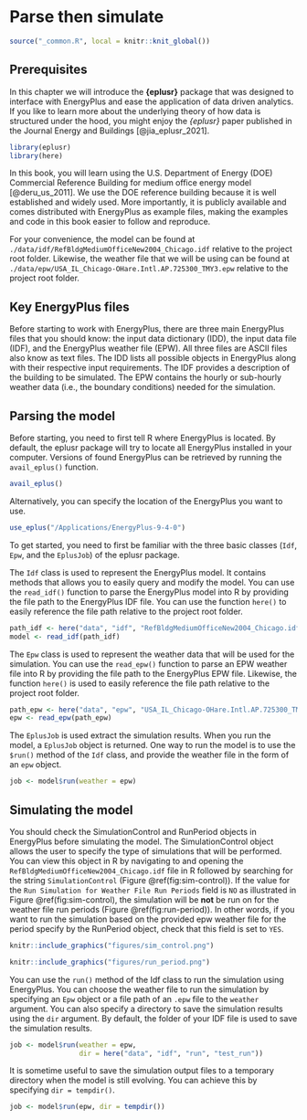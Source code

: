 # Parse then simulate {#parse}

```r
source("_common.R", local = knitr::knit_global())
```

## Prerequisites

In this chapter we will introduce the **{eplusr}** package that was designed to
interface with EnergyPlus and ease the application of data driven analytics. If
you like to learn more about the underlying theory of how data is structured
under the hood, you might enjoy the *{eplusr}* paper published in the Journal
Energy and Buildings [@jia_eplusr_2021].

```r
library(eplusr)
library(here)
```

In this book, you will learn using the U.S. Department of Energy (DOE)
Commercial Reference Building for medium office energy model [@deru_us_2011]. We
use the DOE reference building because it is well established and widely used.
More importantly, it is publicly available and comes distributed with EnergyPlus
as example files, making the examples and code in this book easier to follow and
reproduce.

For your convenience, the model can be found at
`./data/idf/RefBldgMediumOfficeNew2004_Chicago.idf` relative to the project root
folder. Likewise, the weather file that we will be using can be found at
`./data/epw/USA_IL_Chicago-OHare.Intl.AP.725300_TMY3.epw` relative to the
project root folder.

## Key EnergyPlus files

Before starting to work with EnergyPlus, there are three main EnergyPlus files
that you should know: the input data dictionary (IDD), the input data file
(IDF), and the EnergyPlus weather file (EPW). All three files are ASCII files
also know as text files. The IDD lists all possible objects in EnergyPlus along
with their respective input requirements. The IDF provides a description of the
building to be simulated. The EPW contains the hourly or sub-hourly weather data
(i.e., the boundary conditions) needed for the simulation.

## Parsing the model

Before starting, you need to first tell R where EnergyPlus is located. By
default, the eplusr package will try to locate all EnergyPlus installed in your
computer. Versions of found EnergyPlus can be retrieved by running the
`avail_eplus()` function.

```r
avail_eplus()
```

Alternatively, you can specify the location of the EnergyPlus you want to use.

```r
use_eplus("/Applications/EnergyPlus-9-4-0")
```

To get started, you need to first be familiar with the three basic classes
(`Idf`, `Epw`, and the `EplusJob`) of the eplusr package.

The `Idf` class is used to represent the EnergyPlus model. It contains methods
that allows you to easily query and modify the model. You can use the
`read_idf()` function to parse the EnergyPlus model into R by providing the file
path to the EnergyPlus IDF file. You can use the function `here()` to easily
reference the file path relative to the project root folder.

```r
path_idf <- here("data", "idf", "RefBldgMediumOfficeNew2004_Chicago.idf")
model <- read_idf(path_idf)
```

The `Epw` class is used to represent the weather data that will be used for the
simulation. You can use the `read_epw()` function to parse an EPW weather file
into R by providing the file path to the EnergyPlus EPW file. Likewise, the
function `here()` is used to easily reference the file path relative to the
project root folder.

```r
path_epw <- here("data", "epw", "USA_IL_Chicago-OHare.Intl.AP.725300_TMY3.epw")
epw <- read_epw(path_epw)
```

The `EplusJob` is used extract the simulation results. When you run the model, a
`EplusJob` object is returned. One way to run the model is to use the `$run()`
method of the `Idf` class, and provide the weather file in the form of an `epw`
object.

```r
job <- model$run(weather = epw)
```

## Simulating the model

You should check the SimulationControl and RunPeriod objects in EnergyPlus
before simulating the model. The SimulationControl object allows the user to
specify the type of simulations that will be performed. You can view this object
in R by navigating to and opening the `RefBldgMediumOfficeNew2004_Chicago.idf`
file in R followed by searching for the string `SimulationControl` (Figure
\@ref(fig:sim-control)). If the value for the
`Run Simulation for Weather File Run Periods` field is `NO` as illustrated in
Figure \@ref(fig:sim-control), the simulation will be **not** be run on for the
weather file run periods (Figure \@ref(fig:run-period)). In other words, if you
want to run the simulation based on the provided epw weather file for the period
specify by the RunPeriod object, check that this field is set to `YES`.

```r
knitr::include_graphics("figures/sim_control.png")
```

```r
knitr::include_graphics("figures/run_period.png")
```

You can use the `run()` method of the Idf class to run the simulation using
EnergyPlus. You can choose the weather file to run the simulation by specifying
an `Epw` object or a file path of an `.epw` file to the `weather` argument. You
can also specify a directory to save the simulation results using the `dir`
argument. By default, the folder of your IDF file is used to save the simulation
results.

```r
job <- model$run(weather = epw,
                 dir = here("data", "idf", "run", "test_run"))
```

It is sometime useful to save the simulation output files to a temporary
directory when the model is still evolving. You can achieve this by specifying
`dir = tempdir()`.

```r
job <- model$run(epw, dir = tempdir())
```
